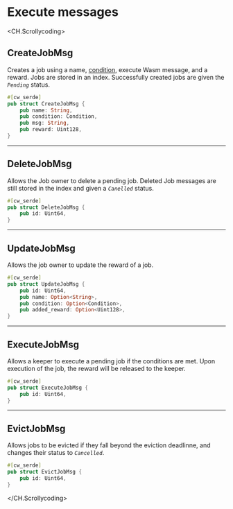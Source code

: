 # Execute messages

<CH.Scrollycoding>

## CreateJobMsg

Creates a job using a name, [condition](../condition.mdx), execute Wasm message, and a reward. Jobs are stored in an index. Successfully created jobs are given the _`Pending`_ status. 


```rust Rust
#[cw_serde]
pub struct CreateJobMsg {
    pub name: String,
    pub condition: Condition,
    pub msg: String,
    pub reward: Uint128,
}
```

---

## DeleteJobMsg

Allows the Job owner to delete a pending job. Deleted Job messages are still stored in the index and given a _`Canelled`_ status. 

```rust Rust
#[cw_serde]
pub struct DeleteJobMsg {
    pub id: Uint64,
}
```

---

## UpdateJobMsg

Allows the job owner to update the reward of a job. 

```rust Rust
#[cw_serde]
pub struct UpdateJobMsg {
    pub id: Uint64,
    pub name: Option<String>,
    pub condition: Option<Condition>,
    pub added_reward: Option<Uint128>,
}

```

---

## ExecuteJobMsg

Allows a keeper to execute a pending job if the conditions are met. Upon execution of the job, the reward will be released to the keeper. 

```rust Rust
#[cw_serde]
pub struct ExecuteJobMsg {
    pub id: Uint64,
}

```

---

## EvictJobMsg

Allows jobs to be evicted if they fall beyond the eviction deadlinne, and changes their status to _`Cancelled`_. 

```rust Rust
#[cw_serde]
pub struct EvictJobMsg {
    pub id: Uint64,
}

```

</CH.Scrollycoding>